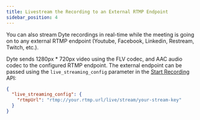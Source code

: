```yaml
---
title: Livestream the Recording to an External RTMP Endpoint
sidebar_position: 4
---
```


You can also stream Dyte recordings in real-time while the meeting is going on
to any external RTMP endpoint (Youtube, Facebook, Linkedin, Restream, Twitch,
etc.).

Dyte sends 1280px \* 720px video using the FLV codec, and AAC audio codec to the
configured RTMP endpoint. The external endpoint can be passed using the
`live_streaming_config` parameter in the
[Start Recording](/api/?v=v2#/operations/start_recording) API:

```json
{
  "live_streaming_config": {
    "rtmpUrl": "rtmp://your.rtmp.url/live/stream/your-stream-key"
  }
}
```
